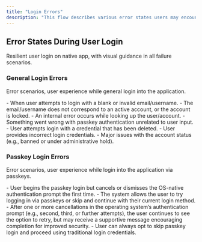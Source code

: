 ```yaml
---
title: "Login Errors"
description: "This flow describes various error states users may encounter when attempting to sign in using a passkey or traditional credentials in native apps. Understanding these scenarios ensures a smooth user experience by providing clear, actionable error messages and fallback options."
---
```



## Error States During User Login

Resilient user login on native app, with visual guidance in all failure scenarios.

### General Login Errors

Error scenarios, user experience while general login into the application.

<Tabs>
<Tab title="iOS">
    <ToolingFrame 
        imageURL="/images/authentication-flow/native-app/passkey-login-errorstates-ios-native.png"
        caption="Native: iOS general login error states"
        imageName="passkey-login-errorstates-ios-native.png"
    />
</Tab>

  <Tab title="Android">
    <ToolingFrame 
        imageURL="/images/authentication-flow/native-app/passkey-login-errorstates-android-native.png"
        caption="Native: Android general login error states"
        imageName="passkey-login-errorstates-android-native.png"
    />
  </Tab>
</Tabs>

<Steps>
    <Step title="Error: no identifier / unrecognised identifier">
        - When user attempts to login with a blank or invalid email/username. 
    </Step>
    <Step title="Error: account locked / not found">
        - The email/username does not correspond to an active account, or the account is locked.
    </Step>
    <Step title="Error: system / API error related to lookup">
        - An internal error occurs while looking up the user/account.
    </Step>
    <Step title="Error: general passkey login error">
        - Something went wrong with passkey authentication unrelated to user input.
    </Step>
    <Step title="Error: tried deleted passkey">
        - User attempts login with a credential that has been deleted.
    </Step>
    <Step title="Error: incorrect Username / Password">
        - User provides incorrect login credentials.
    </Step>
    <Step title="Error: critical account error">
        - Major issues with the account status (e.g., banned or under administrative hold).
    </Step>

</Steps>

### Passkey Login Errors

Error scenarios, user experience while login into the application via passkeys.

<Tabs>
<Tab title="iOS">
    <ToolingFrame 
        imageURL="/images/authentication-flow/native-app/passkey-errorstates-ios-native.png"
        caption="Native: iOS passkey login error states"
        imageName="passkey-errorstates-ios-native.png"
    />
</Tab>

  <Tab title="Android">
    <ToolingFrame 
        imageURL="/images/authentication-flow/native-app/passkey-errorstates-android-native.png"
        caption="Native: Android passkey login error states"
        imageName="passkey-errorstates-android-native.png"
    />
  </Tab>
</Tabs>

<Steps>
    <Step title="Passkey login aborted during OS prompt (first attempt)">
        - User begins the passkey login but cancels or dismisses the OS-native authentication prompt the first time.
        - The system allows the user to try logging in via passkeys or skip and continue with their current login method.
    </Step>
    <Step title="Passkey login aborted during OS prompt (subsequent attempts)">
        - After one or more cancellations in the operating system’s authentication prompt (e.g., second, third, or further attempts), the user continues to see the option to retry, but may receive a supportive message encouraging completion for improved security.
        - User can always opt to skip passkey login and proceed using traditional login credentials.
    </Step>

</Steps>
